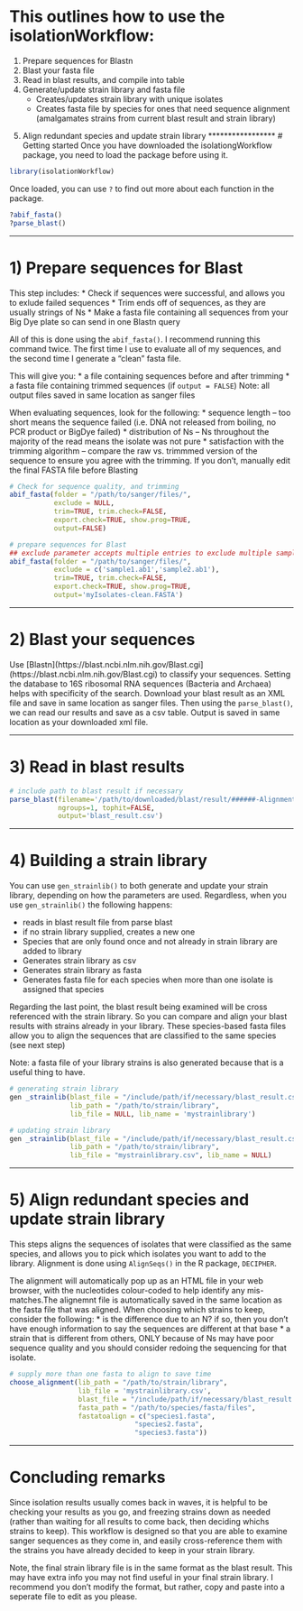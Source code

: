 # This outlines how to use the isolationWorkflow:

1. Prepare sequences for Blastn
1. Blast your fasta file
1. Read in blast results, and compile into table
1. Generate/update strain library and fasta file
    * Creates/updates strain library with unique isolates
    * Creates fasta file by species for ones that need sequence alignment (amalgamates strains from current blast result and strain library)
5) Align redundant species and update strain library
*****************
# Getting started
Once you have downloaded the isolationgWorkflow package, you need to load the package before using it.
```r
library(isolationWorkflow)
```
Once loaded, you can use `?` to find out more about each function in the package.
```r
?abif_fasta()
?parse_blast()
```
*****************
# 1) Prepare sequences for Blast
This step includes:
* Check if sequences were successful, and allows you to exlude failed sequences
* Trim ends off of sequences, as they are usually strings of Ns
* Make a fasta file containing all sequences from your Big Dye plate so can send in one Blastn query

All of this is done using the `abif_fasta()`. I recommend running this command twice. The first time I use to evaluate all of my sequences, and the second time I generate a "clean" fasta file. 

This will give you: 
* a file containing sequences before and after trimming
* a fasta file containing trimmed sequences (if `output = FALSE`)
Note: all output files saved in same location as sanger files

When evaluating sequences, look for the following:
* sequence length -- too short means the sequence failed (i.e. DNA not released from boiling, no PCR product or BigDye failed)
* distribution of Ns -- Ns throughout the majority of the read means the isolate was not pure
* satisfaction with the trimming algorithm -- compare the raw vs. trimmmed version of the sequence to ensure you agree with the trimming. If you don't, manually edit the final FASTA file before Blasting


```r

# Check for sequence quality, and trimming
abif_fasta(folder = "/path/to/sanger/files/",
           exclude = NULL,
           trim=TRUE, trim.check=FALSE,
           export.check=TRUE, show.prog=TRUE, 
           output=FALSE)

# prepare sequences for Blast
## exclude parameter accepts multiple entries to exclude multiple samples
abif_fasta(folder = "/path/to/sanger/files/",
           exclude = c('sample1.ab1','sample2.ab1'),
           trim=TRUE, trim.check=FALSE,
           export.check=TRUE, show.prog=TRUE, 
           output='myIsolates-clean.FASTA')
```
*****************
# 2) Blast your sequences

Use [Blastn](https://blast.ncbi.nlm.nih.gov/Blast.cgi](https://blast.ncbi.nlm.nih.gov/Blast.cgi) to classify your sequences. Setting the database to 16S ribosomal RNA sequences (Bacteria and Archaea) helps with specificity of the search.
Download your blast result as an XML file and save in same location as sanger files. Then using the `parse_blast()`, we can read our results and save as a csv table. Output is saved in same location as your downloaded xml file.



*****************
# 3) Read in blast results

```r
# include path to blast result if necessary
parse_blast(filename='/path/to/downloaded/blast/result/######-Alignment.xml',
            ngroups=1, tophit=FALSE,
            output='blast_result.csv')
```
*****************
# 4) Building a strain library
You can use `gen_strainlib()` to both generate and update your strain library, depending on how the parameters are used. Regardless, when you use `gen_strainlib()` the following happens:

* reads in blast result file from parse blast
* if no strain library supplied, creates a new one
* Species that are only found once and not already in strain library are added to library
* Generates strain library as csv
* Generates strain library as fasta
* Generates fasta file for each species when more than one isolate is assigned that species

Regarding the last point, the blast result being examined will be cross referenced with the strain library. So you can compare and align your blast results with strains already in your library. These species-based fasta files allow you to align the sequences that are classified to the same species (see next step)

Note: a fasta file of your library strains is also generated because that is a useful thing to have.

``` r
# generating strain library
gen _strainlib(blast_file = "/include/path/if/necessary/blast_result.csv",
               lib_path = "/path/to/strain/library", 
               lib_file = NULL, lib_name = 'mystrainlibrary')

# updating strain library
gen _strainlib(blast_file = "/include/path/if/necessary/blast_result.csv",
               lib_path = "/path/to/strain/library", 
               lib_file = "mystrainlibrary.csv", lib_name = NULL)
```

*****************
# 5) Align redundant species and update strain library
This steps aligns the sequences of isolates that were classified as the same species, and allows you to pick which isolates you want to add to the library. Alignment is done using `AlignSeqs()` in the R package, `DECIPHER`.

The alignment will automatically pop up as an HTML file in your web browser, with the nucleotides colour-coded to help identify any mis-matches.The alignemnt file is automatically saved in the same location as the fasta file that was aligned. When choosing which strains to keep, consider the following:
* is the difference due to an N? if so, then you don't have enough information to say the sequences are different at that base
* a strain that is different from others, ONLY because of Ns may have poor sequence quality and you should consider redoing the sequencing for that isolate.

```r
# supply more than one fasta to align to save time
choose_alignment(lib_path = "/path/to/strain/library", 
                 lib_file = 'mystrainlibrary.csv', 
                 blast_file = "/include/path/if/necessary/blast_result.csv",
                 fasta_path = "/path/to/species/fasta/files",
                 fastatoalign = c("species1.fasta",
                               "species2.fasta",
                               "species3.fasta"))
```
*****************
# Concluding remarks
Since isolation results usually comes back in waves, it is helpful to be checking your results as you go, and freezing strains down as needed (rather than waiting for all results to come back, then deciding whichs strains to keep). This workflow is designed so that you are able to examine sanger sequences as they come in, and easily cross-reference them with the strains you have already decided to keep in your strain library.

Note, the final strain library file is in the same format as the blast result. This may have extra info you may not find useful in your final strain library. I recommend you don't modify the format, but rather, copy and paste into a seperate file to edit as you please. 
